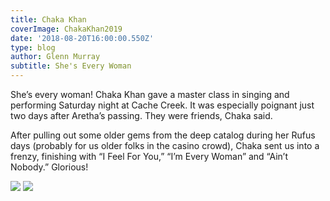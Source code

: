 ---
title: Chaka Khan
coverImage: ChakaKhan2019
date: '2018-08-20T16:00:00.550Z'
type: blog
author: Glenn Murray
subtitle: She's Every Woman
---

She’s every woman! Chaka Khan gave a master class in singing and performing Saturday night at Cache Creek. It was especially poignant just two days after Aretha’s passing. They were friends, Chaka said. 

After pulling out some older gems from the deep catalog during her Rufus days (probably for us older folks in the casino crowd), Chaka sent us into a frenzy, finishing with “I Feel For You,” “I’m  Every Woman” and “Ain’t Nobody.” Glorious!

<Image src="ChakaKhan1Live2019"  />

<Image src="ChakaKhan2Live2019"  />

